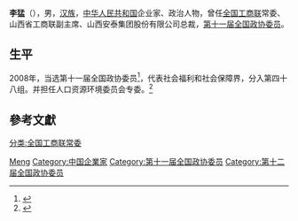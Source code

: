 {{otheruses|李猛 (消歧义)}}
'''李猛'''（{{bd|1971年|12月14日|}}），男，[[汉族|汉族]]，[[中华人民共和国|中华人民共和国]]企业家、政治人物，曾任[[全国工商联|全国工商联]]常委、山西省工商联副主席、山西安泰集团股份有限公司总裁，[[第十一届全国政协委员|第十一届全国政协委员]]。

== 生平 ==
2008年，当选第十一届全国政协委员<ref>{{cite news|title=第十一届全国政协委员名单|url=http://www.indaa.com.cn/zt/2009qglh/zxzs/200903/t20090303_127573.html|accessdate=2013-04-09|newspaper=新华社北京1月25日电 中国人民政治协商会议第十一届全国委员会委员名单(共2237人，2008年1月25日政协第十届全国委员会常务委员会第二十次会议通过)|date=2008年1月25日|deadurl=yes|archiveurl=https://web.archive.org/web/20130928014403/http://www.indaa.com.cn/zt/2009qglh/zxzs/200903/t20090303_127573.html|archivedate=2013年9月28日|df=}}</ref>，代表社会福利和社会保障界，分入第四十八组。并担任人口资源环境委员会专委。<ref>{{cite news|title=全国政协信息-李猛|url=http://www.cppcc.gov.cn/CMS/wylibary/showJcwyxtInfoWylibary.action?tabJcwyxt.guid=11W0016660&wytype=wjwy|accessdate=2013-04-11|newspaper=全国政协委员会|archive-date=2019-08-11|archive-url=https://web.archive.org/web/20190811062700/http://www.cppcc.gov.cn/CMS/wylibary/showJcwyxtInfoWylibary.action?tabJcwyxt.guid=11W0016660&wytype=wjwy|dead-url=no}}</ref>

== 參考文獻 ==
{{reflist}}

{{中国政治人物小作品}}
{{Navboxes 
| title  = 李猛在[[中华全国工商业联合会|中华全国工商业联合会]]的职务
| list1  =
{{中华全国工商业联合会第十届执行委员会}}
{{中华全国工商业联合会第十一届执行委员会}}
}}

{{Authority control}}
{{DEFAULTSORT:Li李}}
[[Category:李姓|Meng]]
[[Category:中国企業家|Category:中国企業家]]
[[分类:全国工商联常委|分类:全国工商联常委]]
[[Category:第十一届全国政协委员|Category:第十一届全国政协委员]]
[[Category:第十二届全国政协委员|Category:第十二届全国政协委员]]